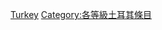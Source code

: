 {{Emptycat}}
{{Articles by Quality|topic=土耳其|project=土耳其|format=toc}}

[[Category:分類级条目|Turkey]]
[[Category:各等級土耳其條目‎|Category:各等級土耳其條目‎]]